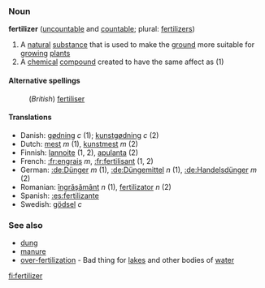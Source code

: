 === Noun ===
'''fertilizer''' ([[uncountable]] and [[countable]]; plural: [[fertilizers]])

#A [[natural]] [[substance]] that is used to make the [[ground]] more suitable for [[grow]]ing [[plant]]s
#A [[chemical]] [[compound]] created to have the same affect as (1)

==== Alternative spellings ====
:(''British'') [[fertiliser]]

==== Translations ====
*Danish: [[gødning]] ''c'' (1); [[kunstgødning]] ''c'' (2)
*Dutch: [[mest]] ''m'' (1), [[kunstmest]] ''m'' (2)
*Finnish: [[lannoite]] (1, 2), [[apulanta]] (2)
*French: [[:fr:engrais]] ''m'', [[:fr:fertilisant]] (1, 2)
*German: [[:de:Dünger]] ''m'' (1), [[:de:Düngemittel]] ''n'' (1), [[:de:Handelsdünger]] ''m'' (2)
*Romanian: [[îngrăşământ]] ''n'' (1), [[fertilizator]] ''n'' (2)
*Spanish: [[:es:fertilizante]]
*Swedish: [[gödsel]] ''c''

===See also===
*[[dung]]
*[[manure]]
*[[over-fertilization]] - Bad thing for [[lake]]s and other bodies of [[water]]
[[fi:fertilizer]]